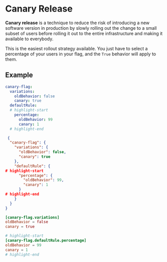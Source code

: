 
# Canary Release

**Canary release** is a technique to reduce the risk of introducing a new software version in production by slowly rolling out the change to a small subset of users before rolling it out to the entire infrastructure and making it available to everybody.

This is the easiest rollout strategy available.
You just have to select a percentage of your users in your flag, and the `True` behavior will apply to them.

## Example

<Tabs groupId="code">
  <TabItem value="yaml" label="YAML">

```yaml
canary-flag:
  variations:
    oldBehavior: false
    canary: true
  defaultRule:
  # highlight-start
    percentage:
      oldBehavior: 99
      canary: 1
  # highlight-end
```

  </TabItem>
  <TabItem value="json" label="JSON">

```json
 {
  "canary-flag": {
    "variations": {
      "oldBehavior": false,
      "canary": true
    },
    "defaultRule": {
# highlight-start
      "percentage": {
        "oldBehavior": 99,
        "canary": 1
      }
# highlight-end
    }
  }
}
```

  </TabItem>
  <TabItem value="toml" label="TOML">


```toml
[canary-flag.variations]
oldBehavior = false
canary = true

# highlight-start
[canary-flag.defaultRule.percentage]
oldBehavior = 99
canary = 1
# highlight-end
```

  </TabItem>
</Tabs>
